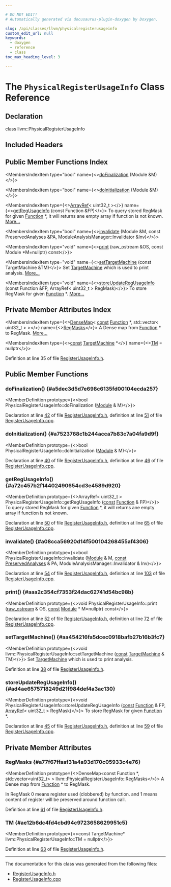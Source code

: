 ```yaml
---

# DO NOT EDIT!
# Automatically generated via docusaurus-plugin-doxygen by Doxygen.

slug: /api/classes/llvm/physicalregisterusageinfo
custom_edit_url: null
keywords:
  - doxygen
  - reference
  - class
toc_max_heading_level: 3

---
```





# The `PhysicalRegisterUsageInfo` Class Reference

<DoxygenPage pluginConfig={pluginConfig}>



## Declaration

<CodeBlock>class llvm::PhysicalRegisterUsageInfo</CodeBlock>

## Included Headers

<IncludesList>
<IncludesListItem
  filePath="llvm/CodeGen/RegisterUsageInfo.h"
  permalink="/docs/api/files/include/include/llvm/include/llvm/codegen/registerusageinfo-h"
  isLocal="true" />
</IncludesList>

## Public Member Functions Index

<MembersIndex>

<MembersIndexItem
  type="bool"
  name={<><a href="#a5dec3d5d7e698c6135fd00104ecda257">doFinalization</a> (Module &amp;M)</>}>
</MembersIndexItem>

<MembersIndexItem
  type="bool"
  name={<><a href="#a7523768c1b244acca7b83c7a04fa9d9f">doInitialization</a> (Module &amp;M)</>}>
</MembersIndexItem>

<MembersIndexItem
  type={<><a href="/docs/api/classes/llvm/arrayref">ArrayRef</a>&lt; uint32&#95;t &gt;</>}
  name={<><a href="#a72c457b2f14402490654cd3e4589d920">getRegUsageInfo</a> (const Function &amp;FP)</>}>
To query stored RegMask for given <a href="/docs/api/classes/llvm/function">Function</a> &#42;, it will returns ane empty array if function is not known. <a href="#a72c457b2f14402490654cd3e4589d920">More...</a>
</MembersIndexItem>

<MembersIndexItem
  type="bool"
  name={<><a href="#a08cca56920d14f500104268455af4306">invalidate</a> (Module &amp;M, const PreservedAnalyses &amp;PA, ModuleAnalysisManager::Invalidator &amp;Inv)</>}>
</MembersIndexItem>

<MembersIndexItem
  type="void"
  name={<><a href="#aaa2c354cf7353f24dac62741d54bc98b">print</a> (raw&#95;ostream &amp;OS, const Module &#42;M=nullptr) const</>}>
</MembersIndexItem>

<MembersIndexItem
  type="void"
  name={<><a href="#aa454216fa5dcec0918bafb27b16b3fc7">setTargetMachine</a> (const TargetMachine &amp;TM)</>}>
Set <a href="/docs/api/classes/llvm/targetmachine">TargetMachine</a> which is used to print analysis. <a href="#aa454216fa5dcec0918bafb27b16b3fc7">More...</a>
</MembersIndexItem>

<MembersIndexItem
  type="void"
  name={<><a href="#ad4ae6575718249d21f984def4a3ac130">storeUpdateRegUsageInfo</a> (const Function &amp;FP, ArrayRef&lt; uint32&#95;t &gt; RegMask)</>}>
To store RegMask for given <a href="/docs/api/classes/llvm/function">Function</a> &#42;. <a href="#ad4ae6575718249d21f984def4a3ac130">More...</a>
</MembersIndexItem>

</MembersIndex>

## Private Member Attributes Index

<MembersIndex>

<MembersIndexItem
  type={<><a href="/docs/api/classes/llvm/densemap">DenseMap</a>&lt; <a href="/docs/api/files/lib/lib/target/lib/target/aarch64/aarch64promoteconstant-cpp/#a90f8350fecae261c25be85d38b451bff">const</a> <a href="/docs/api/classes/llvm/function">Function</a> &#42;, std::vector&lt; uint32&#95;t &gt; &gt;</>}
  name={<><a href="#a77f67ffaaf31a4a93d170c05933c4e76">RegMasks</a></>}>
A Dense map from <a href="/docs/api/classes/llvm/function">Function</a> &#42; to RegMask. <a href="#a77f67ffaaf31a4a93d170c05933c4e76">More...</a>
</MembersIndexItem>

<MembersIndexItem
  type={<><a href="/docs/api/files/lib/lib/target/lib/target/aarch64/aarch64promoteconstant-cpp/#a90f8350fecae261c25be85d38b451bff">const</a> <a href="/docs/api/classes/llvm/targetmachine">TargetMachine</a> &#42;</>}
  name={<><a href="#ae12b6dc4fd4cbd94c9723658629951c5">TM</a> = nullptr</>}>
</MembersIndexItem>

</MembersIndex>


Definition at line 35 of file <a href="/docs/api/files/include/include/llvm/include/llvm/codegen/registerusageinfo-h">RegisterUsageInfo.h</a>.

<SectionDefinition>

## Public Member Functions

### doFinalization() {#a5dec3d5d7e698c6135fd00104ecda257}

<MemberDefinition
  prototype={<>bool PhysicalRegisterUsageInfo::doFinalization (<a href="/docs/api/classes/llvm/module">Module</a> &amp; M)</>}>

Declaration at line <a href="/docs/api/files/include/include/llvm/include/llvm/codegen/registerusageinfo-h/#l00042">42</a> of file <a href="/docs/api/files/include/include/llvm/include/llvm/codegen/registerusageinfo-h">RegisterUsageInfo.h</a>, definition at line <a href="/docs/api/files/lib/lib/codegen/registerusageinfo-cpp/#l00051">51</a> of file <a href="/docs/api/files/lib/lib/codegen/registerusageinfo-cpp">RegisterUsageInfo.cpp</a>.
</MemberDefinition>

### doInitialization() {#a7523768c1b244acca7b83c7a04fa9d9f}

<MemberDefinition
  prototype={<>bool PhysicalRegisterUsageInfo::doInitialization (<a href="/docs/api/classes/llvm/module">Module</a> &amp; M)</>}>

Declaration at line <a href="/docs/api/files/include/include/llvm/include/llvm/codegen/registerusageinfo-h/#l00040">40</a> of file <a href="/docs/api/files/include/include/llvm/include/llvm/codegen/registerusageinfo-h">RegisterUsageInfo.h</a>, definition at line <a href="/docs/api/files/lib/lib/codegen/registerusageinfo-cpp/#l00046">46</a> of file <a href="/docs/api/files/lib/lib/codegen/registerusageinfo-cpp">RegisterUsageInfo.cpp</a>.
</MemberDefinition>

### getRegUsageInfo() {#a72c457b2f14402490654cd3e4589d920}

<MemberDefinition
  prototype={<>ArrayRef&lt; uint32&#95;t &gt; PhysicalRegisterUsageInfo::getRegUsageInfo (<a href="/docs/api/files/lib/lib/target/lib/target/aarch64/aarch64promoteconstant-cpp/#a90f8350fecae261c25be85d38b451bff">const</a> <a href="/docs/api/classes/llvm/function">Function</a> &amp; FP)</>}>
To query stored RegMask for given <a href="/docs/api/classes/llvm/function">Function</a> &#42;, it will returns ane empty array if function is not known.

Declaration at line <a href="/docs/api/files/include/include/llvm/include/llvm/codegen/registerusageinfo-h/#l00050">50</a> of file <a href="/docs/api/files/include/include/llvm/include/llvm/codegen/registerusageinfo-h">RegisterUsageInfo.h</a>, definition at line <a href="/docs/api/files/lib/lib/codegen/registerusageinfo-cpp/#l00065">65</a> of file <a href="/docs/api/files/lib/lib/codegen/registerusageinfo-cpp">RegisterUsageInfo.cpp</a>.
</MemberDefinition>

### invalidate() {#a08cca56920d14f500104268455af4306}

<MemberDefinition
  prototype={<>bool PhysicalRegisterUsageInfo::invalidate (<a href="/docs/api/classes/llvm/module">Module</a> &amp; M, <a href="/docs/api/files/lib/lib/target/lib/target/aarch64/aarch64promoteconstant-cpp/#a90f8350fecae261c25be85d38b451bff">const</a> <a href="/docs/api/classes/llvm/preservedanalyses">PreservedAnalyses</a> &amp; PA, ModuleAnalysisManager::Invalidator &amp; Inv)</>}>

Declaration at line <a href="/docs/api/files/include/include/llvm/include/llvm/codegen/registerusageinfo-h/#l00054">54</a> of file <a href="/docs/api/files/include/include/llvm/include/llvm/codegen/registerusageinfo-h">RegisterUsageInfo.h</a>, definition at line <a href="/docs/api/files/lib/lib/codegen/registerusageinfo-cpp/#l00103">103</a> of file <a href="/docs/api/files/lib/lib/codegen/registerusageinfo-cpp">RegisterUsageInfo.cpp</a>.
</MemberDefinition>

### print() {#aaa2c354cf7353f24dac62741d54bc98b}

<MemberDefinition
  prototype={<>void PhysicalRegisterUsageInfo::print (<a href="/docs/api/classes/llvm/raw-ostream">raw&#95;ostream</a> &amp; OS, <a href="/docs/api/files/lib/lib/target/lib/target/aarch64/aarch64promoteconstant-cpp/#a90f8350fecae261c25be85d38b451bff">const</a> <a href="/docs/api/classes/llvm/module">Module</a> &#42; M=nullptr) const</>}>

Declaration at line <a href="/docs/api/files/include/include/llvm/include/llvm/codegen/registerusageinfo-h/#l00052">52</a> of file <a href="/docs/api/files/include/include/llvm/include/llvm/codegen/registerusageinfo-h">RegisterUsageInfo.h</a>, definition at line <a href="/docs/api/files/lib/lib/codegen/registerusageinfo-cpp/#l00072">72</a> of file <a href="/docs/api/files/lib/lib/codegen/registerusageinfo-cpp">RegisterUsageInfo.cpp</a>.
</MemberDefinition>

### setTargetMachine() {#aa454216fa5dcec0918bafb27b16b3fc7}

<MemberDefinition
  prototype={<>void llvm::PhysicalRegisterUsageInfo::setTargetMachine (<a href="/docs/api/files/lib/lib/target/lib/target/aarch64/aarch64promoteconstant-cpp/#a90f8350fecae261c25be85d38b451bff">const</a> <a href="/docs/api/classes/llvm/targetmachine">TargetMachine</a> &amp; TM)</>}>
Set <a href="/docs/api/classes/llvm/targetmachine">TargetMachine</a> which is used to print analysis.

Definition at line <a href="/docs/api/files/include/include/llvm/include/llvm/codegen/registerusageinfo-h/#l00038">38</a> of file <a href="/docs/api/files/include/include/llvm/include/llvm/codegen/registerusageinfo-h">RegisterUsageInfo.h</a>.
</MemberDefinition>

### storeUpdateRegUsageInfo() {#ad4ae6575718249d21f984def4a3ac130}

<MemberDefinition
  prototype={<>void PhysicalRegisterUsageInfo::storeUpdateRegUsageInfo (<a href="/docs/api/files/lib/lib/target/lib/target/aarch64/aarch64promoteconstant-cpp/#a90f8350fecae261c25be85d38b451bff">const</a> <a href="/docs/api/classes/llvm/function">Function</a> &amp; FP, <a href="/docs/api/classes/llvm/arrayref">ArrayRef</a>&lt; uint32&#95;t &gt; RegMask)</>}>
To store RegMask for given <a href="/docs/api/classes/llvm/function">Function</a> &#42;.

Declaration at line <a href="/docs/api/files/include/include/llvm/include/llvm/codegen/registerusageinfo-h/#l00045">45</a> of file <a href="/docs/api/files/include/include/llvm/include/llvm/codegen/registerusageinfo-h">RegisterUsageInfo.h</a>, definition at line <a href="/docs/api/files/lib/lib/codegen/registerusageinfo-cpp/#l00059">59</a> of file <a href="/docs/api/files/lib/lib/codegen/registerusageinfo-cpp">RegisterUsageInfo.cpp</a>.
</MemberDefinition>

</SectionDefinition>

<SectionDefinition>

## Private Member Attributes

### RegMasks {#a77f67ffaaf31a4a93d170c05933c4e76}

<MemberDefinition
  prototype={<>DenseMap&lt;const Function &#42;, std::vector&lt;uint32&#95;t&gt; &gt; llvm::PhysicalRegisterUsageInfo::RegMasks</>}>
A Dense map from <a href="/docs/api/classes/llvm/function">Function</a> &#42; to RegMask.

In RegMask 0 means register used (clobbered) by function. and 1 means content of register will be preserved around function call.

Definition at line <a href="/docs/api/files/include/include/llvm/include/llvm/codegen/registerusageinfo-h/#l00061">61</a> of file <a href="/docs/api/files/include/include/llvm/include/llvm/codegen/registerusageinfo-h">RegisterUsageInfo.h</a>.
</MemberDefinition>

### TM {#ae12b6dc4fd4cbd94c9723658629951c5}

<MemberDefinition
  prototype={<>const TargetMachine&#42; llvm::PhysicalRegisterUsageInfo::TM = nullptr</>}>

Definition at line <a href="/docs/api/files/include/include/llvm/include/llvm/codegen/registerusageinfo-h/#l00063">63</a> of file <a href="/docs/api/files/include/include/llvm/include/llvm/codegen/registerusageinfo-h">RegisterUsageInfo.h</a>.
</MemberDefinition>

</SectionDefinition>

<hr/>

The documentation for this class was generated from the following files:

<ul>
<li><a href="/docs/api/files/include/include/llvm/include/llvm/codegen/registerusageinfo-h">RegisterUsageInfo.h</a></li>
<li><a href="/docs/api/files/lib/lib/codegen/registerusageinfo-cpp">RegisterUsageInfo.cpp</a></li>
</ul>

</DoxygenPage>
